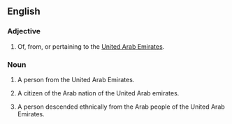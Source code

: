 ==English==

===Adjective===
{{en-adj|-}}

# Of, from, or pertaining to the [[United Arab Emirates]].
#:''{{{2|<!-- example sentence -->}}}''

===Noun===
{{en-noun}}

# A person from the United Arab Emirates.
# {{historical}} A citizen of the Arab nation of the United Arab emirates.
# A person descended ethnically from the Arab people of the United Arab Emirates.